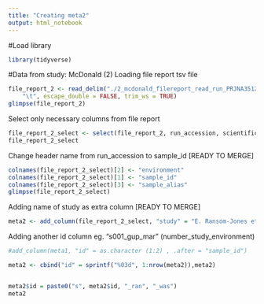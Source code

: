 ---
title: "Creating meta2"
output: html_notebook
---



#Load library
```{r}

library(tidyverse)

```

#Data from study: McDonald (2)
Loading file report tsv file
```{r}
file_report_2 <- read_delim("./2_mcdonald_filereport_read_run_PRJNA351238_tsv.txt", 
    "\t", escape_double = FALSE, trim_ws = TRUE)
glimpse(file_report_2)
```

Select only necessary columns from file report 
```{r}
file_report_2_select <- select(file_report_2, run_accession, scientific_name, sample_alias)
file_report_2_select
```
Change header name from run_accession to sample_id [READY TO MERGE]
```{r}
colnames(file_report_2_select)[2] <- "environment"
colnames(file_report_2_select)[1] <- "sample_id"
colnames(file_report_2_select)[3] <- "sample_alias"
glimpse(file_report_2_select)
```

Adding name of study as extra column [READY TO MERGE]
```{r}
meta2 <- add_column(file_report_2_select, "study" = "E. Ransom-Jones et al. (2017)", .after = "sample_alias")
```
Adding another id column eg. "s001_gup_mar" (number_study_environment)
```{r}

#add_column(meta1, "id" = as.character (1:2) , .after = "sample_id")

meta2 <- cbind("id" = sprintf("%03d", 1:nrow(meta2)),meta2)


meta2$id = paste0("s", meta2$id, "_ran", "_was")
meta2
```